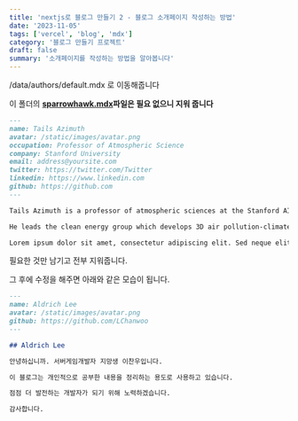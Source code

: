 ```yaml
---
title: 'nextjs로 블로그 만들기 2 - 블로그 소개페이지 작성하는 방법'
date: '2023-11-05'
tags: ['vercel', 'blog', 'mdx']
category: '블로그 만들기 프로젝트'
draft: false
summary: '소개페이지를 작성하는 방법을 알아봅니다'
---
```


/data/authors/default.mdx 로 이동해줍니다

이 폴더의 **[sparrowhawk.mdx](https://github.com/LChanwoo/test_blog/blob/main/data/authors/sparrowhawk.mdx)파일은 필요 없으니 지워 줍니다**

```markdown
---
name: Tails Azimuth
avatar: /static/images/avatar.png
occupation: Professor of Atmospheric Science
company: Stanford University
email: address@yoursite.com
twitter: https://twitter.com/Twitter
linkedin: https://www.linkedin.com
github: https://github.com
---

Tails Azimuth is a professor of atmospheric sciences at the Stanford AI Lab. His research interests includes complexity modelling of tailwinds, headwinds and crosswinds.

He leads the clean energy group which develops 3D air pollution-climate models, writes differential equation solvers, and manufactures titanium plated air ballons. In his free time he bakes raspberry pi.

Lorem ipsum dolor sit amet, consectetur adipiscing elit. Sed neque elit, tristique placerat feugiat ac, facilisis vitae arcu. Proin eget egestas augue. Praesent ut sem nec arcu pellentesque aliquet. Duis dapibus diam vel metus tempus vulputate.
```

필요한 것만 남기고 전부 지워줍니다.

그 후에 수정을 해주면 아래와 같은 모습이 됩니다.

```markdown
---
name: Aldrich Lee
avatar: /static/images/avatar.png
github: https://github.com/LChanwoo
---

## Aldrich Lee

안녕하십니까. 서버게임개발자 지망생 이찬우입니다.

이 블로그는 개인적으로 공부한 내용을 정리하는 용도로 사용하고 있습니다.

점점 더 발전하는 개발자가 되기 위해 노력하겠습니다.

감사합니다.
```

<Image alt="" src="/static/images/mkblog/11.png" width={800} height={800} />
